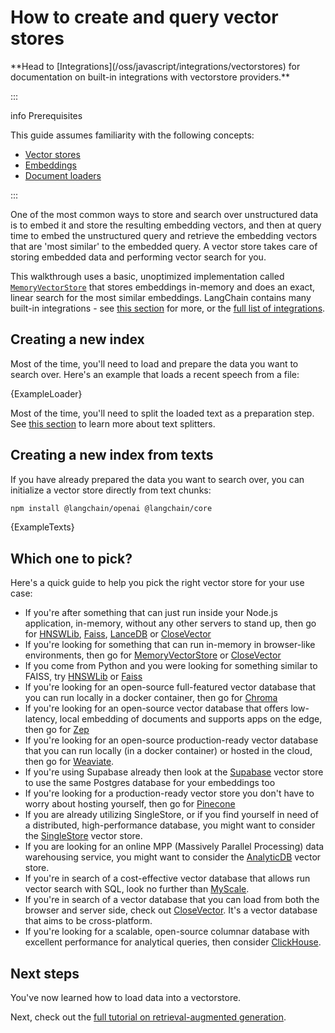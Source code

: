 # How to create and query vector stores

<Info>
**Head to [Integrations](/oss/javascript/integrations/vectorstores) for documentation on built-in integrations with vectorstore providers.**

:::

</Info>info Prerequisites

This guide assumes familiarity with the following concepts:

- [Vector stores](/oss/javascript/concepts/#vectorstores)
- [Embeddings](/oss/javascript/concepts/embedding_models)
- [Document loaders](/oss/javascript/concepts/document_loaders)

:::

One of the most common ways to store and search over unstructured data is to embed it and store the resulting embedding
vectors, and then at query time to embed the unstructured query and retrieve the embedding vectors that are
'most similar' to the embedded query. A vector store takes care of storing embedded data and performing vector search
for you.

This walkthrough uses a basic, unoptimized implementation called [`MemoryVectorStore`](https://api.js.langchain.com/classes/langchain.vectorstores_memory.MemoryVectorStore.html) that stores embeddings in-memory and does an exact, linear search for the most similar embeddings.
LangChain contains many built-in integrations - see [this section](/oss/javascript/how-to/vectorstores/#which-one-to-pick) for more, or the [full list of integrations](/oss/javascript/integrations/vectorstores/).

## Creating a new index

Most of the time, you'll need to load and prepare the data you want to search over. Here's an example that loads a recent speech from a file:


<CodeBlock language="typescript">{ExampleLoader}</CodeBlock>

Most of the time, you'll need to split the loaded text as a preparation step. See [this section](/oss/javascript/concepts/text_splitters) to learn more about text splitters.

## Creating a new index from texts

If you have already prepared the data you want to search over, you can initialize a vector store directly from text chunks:



<IntegrationInstallTooltip></IntegrationInstallTooltip>

```bash npm2yarn
npm install @langchain/openai @langchain/core
```

<CodeBlock language="typescript">{ExampleTexts}</CodeBlock>

## Which one to pick?

Here's a quick guide to help you pick the right vector store for your use case:

- If you're after something that can just run inside your Node.js application, in-memory, without any other servers to stand up, then go for [HNSWLib](/oss/javascript/integrations/vectorstores/hnswlib), [Faiss](/oss/javascript/integrations/vectorstores/faiss), [LanceDB](/oss/javascript/integrations/vectorstores/lancedb) or [CloseVector](/oss/javascript/integrations/vectorstores/closevector)
- If you're looking for something that can run in-memory in browser-like environments, then go for [MemoryVectorStore](/oss/javascript/integrations/vectorstores/memory) or [CloseVector](/oss/javascript/integrations/vectorstores/closevector)
- If you come from Python and you were looking for something similar to FAISS, try [HNSWLib](/oss/javascript/integrations/vectorstores/hnswlib) or [Faiss](/oss/javascript/integrations/vectorstores/faiss)
- If you're looking for an open-source full-featured vector database that you can run locally in a docker container, then go for [Chroma](/oss/javascript/integrations/vectorstores/chroma)
- If you're looking for an open-source vector database that offers low-latency, local embedding of documents and supports apps on the edge, then go for [Zep](/oss/javascript/integrations/vectorstores/zep)
- If you're looking for an open-source production-ready vector database that you can run locally (in a docker container) or hosted in the cloud, then go for [Weaviate](/oss/javascript/integrations/vectorstores/weaviate).
- If you're using Supabase already then look at the [Supabase](/oss/javascript/integrations/vectorstores/supabase) vector store to use the same Postgres database for your embeddings too
- If you're looking for a production-ready vector store you don't have to worry about hosting yourself, then go for [Pinecone](/oss/javascript/integrations/vectorstores/pinecone)
- If you are already utilizing SingleStore, or if you find yourself in need of a distributed, high-performance database, you might want to consider the [SingleStore](/oss/javascript/integrations/vectorstores/singlestore) vector store.
- If you are looking for an online MPP (Massively Parallel Processing) data warehousing service, you might want to consider the [AnalyticDB](/oss/javascript/integrations/vectorstores/analyticdb) vector store.
- If you're in search of a cost-effective vector database that allows run vector search with SQL, look no further than [MyScale](/oss/javascript/integrations/vectorstores/myscale).
- If you're in search of a vector database that you can load from both the browser and server side, check out [CloseVector](/oss/javascript/integrations/vectorstores/closevector). It's a vector database that aims to be cross-platform.
- If you're looking for a scalable, open-source columnar database with excellent performance for analytical queries, then consider [ClickHouse](/oss/javascript/integrations/vectorstores/clickhouse).

## Next steps

You've now learned how to load data into a vectorstore.

Next, check out the [full tutorial on retrieval-augmented generation](/oss/javascript/tutorials/rag).
